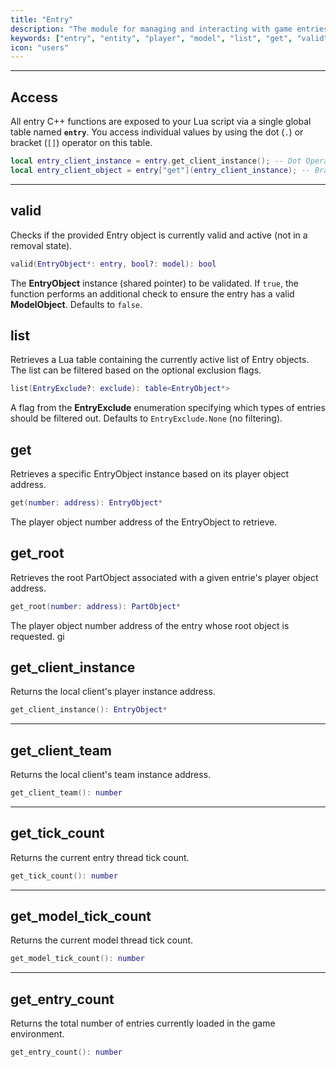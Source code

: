 ```yaml
---
title: "Entry"
description: "The module for managing and interacting with game entries through dedicated functions for retrieval, validation, and accessing other information."
keywords: ["entry", "entity", "player", "model", "list", "get", "valid", "client", "tick", "count", "management", "api"]
icon: "users"
---
```


---

## Access

All entry C++ functions are exposed to your Lua script via a single global table named **`entry`**. You access individual values by using the dot (`.`) or bracket (`[]`) operator on this table.

```lua Entry Usage Example
local entry_client_instance = entry.get_client_instance(); -- Dot Operator
local entry_client_object = entry["get"](entry_client_instance); -- Bracket Operator
```

---

## valid

Checks if the provided Entry object is currently valid and active (not in a removal state).

```lua
valid(EntryObject*: entry, bool?: model): bool
```

<ParamField path="entry" type="EntryObject*" required> The **EntryObject** instance (shared pointer) to be validated.</ParamField>
<ParamField path="model" type="boolean"> If `true`, the function performs an additional check to ensure the entry has a valid **ModelObject**. Defaults to `false`.</ParamField>

## list

Retrieves a Lua table containing the currently active list of Entry objects. The list can be filtered based on the optional exclusion flags.

```lua
list(EntryExclude?: exclude): table<EntryObject*>
```

<ParamField path="exclude" type="EntryExclude">A flag from the **EntryExclude** enumeration specifying which types of entries should be filtered out. Defaults to `EntryExclude.None` (no filtering).</ParamField>

## get

Retrieves a specific EntryObject instance based on its player object address.

```lua
get(number: address): EntryObject*
```

<ParamField path="address" type="number" required>The player object number address of the EntryObject to retrieve.</ParamField>

## get_root

Retrieves the root PartObject associated with a given entrie's player object address.

```lua
get_root(number: address): PartObject*
```

<ParamField path="address" type="number" required>The player object number address of the entry whose root object is requested.</ParamField>
gi
## get_client_instance

Returns the local client's player instance address.

```lua
get_client_instance(): EntryObject*
```

---

## get_client_team

Returns the local client's team instance address.

```lua
get_client_team(): number
```

---

## get_tick_count

Returns the current entry thread tick count.

```lua
get_tick_count(): number
```

---

## get_model_tick_count

Returns the current model thread tick count.

```lua
get_model_tick_count(): number
```

---

## get_entry_count

Returns the total number of entries currently loaded in the game environment.

```lua
get_entry_count(): number
```